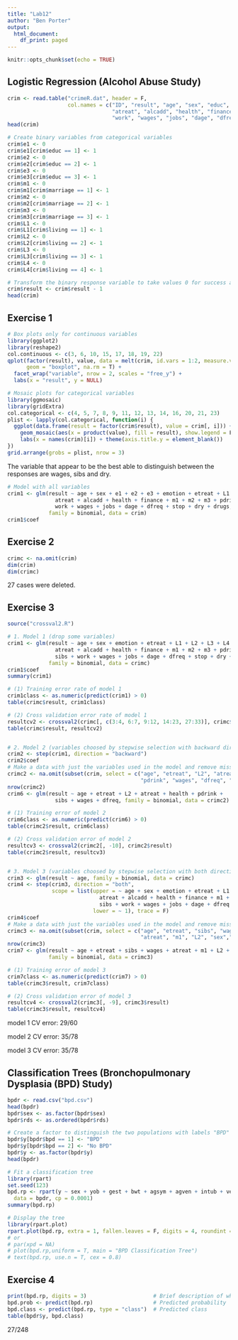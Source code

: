 ```yaml
---
title: "Lab12"
author: "Ben Porter"
output:
  html_document:
    df_print: paged
---
```


```r
knitr::opts_chunk$set(echo = TRUE)
```

## Logistic Regression (Alcohol Abuse Study)
```r
crim <- read.table("crimeR.dat", header = F,
                   col.names = c("ID", "result", "age", "sex", "educ", "emotion", "etreat", "living",
                                 "atreat", "alcadd", "health", "finance", "marriage", "pdrink", "sibs",
                                 "work", "wages", "jobs", "dage", "dfreq", "stop", "dry","drugs"))
head(crim)

# Create binary variables from categorical variables
crim$e1 <- 0
crim$e1[crim$educ == 1] <- 1
crim$e2 <- 0
crim$e2[crim$educ == 2] <- 1
crim$e3 <- 0
crim$e3[crim$educ == 3] <- 1
crim$m1 <- 0
crim$m1[crim$marriage == 1] <- 1
crim$m2 <- 0
crim$m2[crim$marriage == 2] <- 1
crim$m3 <- 0
crim$m3[crim$marriage == 3] <- 1
crim$L1 <- 0
crim$L1[crim$living == 1] <- 1
crim$L2 <- 0
crim$L2[crim$living == 2] <- 1
crim$L3 <- 0
crim$L3[crim$living == 3] <- 1
crim$L4 <- 0
crim$L4[crim$living == 4] <- 1

# Transform the binary response variable to take values 0 for success and 1 for failure
crim$result <- crim$result - 1
head(crim)
```

## Exercise 1
```r
# Box plots only for continuous variables
library(ggplot2)
library(reshape2)
col.continuous <- c(3, 6, 10, 15, 17, 18, 19, 22)
qplot(factor(result), value, data = melt(crim, id.vars = 1:2, measure.vars = col.continuous),
      geom = "boxplot", na.rm = T) +
  facet_wrap("variable", nrow = 2, scales = "free_y") +
  labs(x = "result", y = NULL)

# Mosaic plots for categorical variables
library(ggmosaic)
library(gridExtra)
col.categorical <- c(4, 5, 7, 8, 9, 11, 12, 13, 14, 16, 20, 21, 23)
plist <- lapply(col.categorical, function(i) {
  ggplot(data.frame(result = factor(crim$result), value = crim[, i])) +
    geom_mosaic(aes(x = product(value), fill = result), show.legend = F, na.rm = T) +
    labs(x = names(crim)[i]) + theme(axis.title.y = element_blank())
})
grid.arrange(grobs = plist, nrow = 3)
```

The variable that appear to be the best able to distinguish between the responses are wages, sibs and dry.


```r
# Model with all variables
crim1 <- glm(result ~ age + sex + e1 + e2 + e3 + emotion + etreat + L1 + L2 + L3 + L4 +
               atreat + alcadd + health + finance + m1 + m2 + m3 + pdrink + sibs +
               work + wages + jobs + dage + dfreq + stop + dry + drugs,
             family = binomial, data = crim)
crim1$coef
```

## Exercise 2
```r
crimc <- na.omit(crim)
dim(crim)
dim(crimc)
```

27 cases were deleted.


## Exercise 3
```r
source("crossval2.R")

# 1. Model 1 (drop some variables)
crim1 <- glm(result ~ age + sex + emotion + etreat + L1 + L2 + L3 + L4 +
               atreat + alcadd + health + finance + m1 + m2 + m3 + pdrink +
               sibs + work + wages + jobs + dage + dfreq + stop + dry + drugs,
             family = binomial, data = crimc)
crim1$coef
summary(crim1)

# (1) Training error rate of model 1
crim1class <- as.numeric(predict(crim1) > 0)
table(crimc$result, crim1class)

# (2) Cross validation error rate of model 1
resultcv2 <- crossval2(crimc[, c(3:4, 6:7, 9:12, 14:23, 27:33)], crimc$result)
table(crimc$result, resultcv2)


# 2. Model 2 (variables choosed by stepwise selection with backward direction)
crim2 <- step(crim1, direction = "backward")
crim2$coef
# Make a data with just the variables used in the model and remove missing values
crimc2 <- na.omit(subset(crim, select = c("age", "etreat", "L2", "atreat", "health",
                                          "pdrink", "wages", "dfreq", "sibs", "result")))
nrow(crimc2)
crim6 <- glm(result ~ age + etreat + L2 + atreat + health + pdrink +
               sibs + wages + dfreq, family = binomial, data = crimc2)

# (1) Training error of model 2
crim6class <- as.numeric(predict(crim6) > 0)
table(crimc2$result, crim6class)

# (2) Cross validation error of model 2
resultcv3 <- crossval2(crimc2[, -10], crimc2$result)
table(crimc2$result, resultcv3)


# 3. Model 3 (variables choosed by stepwise selection with both direction)
crim3 <- glm(result ~ age, family = binomial, data = crimc)
crim4 <- step(crim3, direction = "both",
              scope = list(upper = ~ age + sex + emotion + etreat + L1 + L2 + L3 + L4 +
                             atreat + alcadd + health + finance + m1 + m2 + m3 + pdrink +
                             sibs + work + wages + jobs + dage + dfreq + stop + dry + drugs,
                           lower = ~ 1), trace = F)
crim4$coef
# Make a data with just the variables used in the model and remove missing values
crimc3 <- na.omit(subset(crim, select = c("age", "etreat", "sibs", "wages",
                                          "atreat", "m1", "L2", "sex","result")))
nrow(crimc3)
crim7 <- glm(result ~ age + etreat + sibs + wages + atreat + m1 + L2 + sex,
             family = binomial, data = crimc3)

# (1) Training error of model 3
crim7class <- as.numeric(predict(crim7) > 0)
table(crimc3$result, crim7class)

# (2) Cross validation error of model 3
resultcv4 <- crossval2(crimc3[, -9], crimc3$result)
table(crimc3$result, resultcv4)
```

model 1 CV error: 29/60

model 2 CV error: 35/78

model 3 CV error: 35/78


## Classification Trees (Bronchopulmonary Dysplasia (BPD) Study)
```r
bpdr <- read.csv("bpd.csv")
head(bpdr)
bpdr$sex <- as.factor(bpdr$sex)
bpdr$rds <- as.ordered(bpdr$rds)

# Create a factor to distinguish the two populations with labels "BPD" and "No BPD"
bpdr$y[bpdr$bpd == 1] <- "BPD"
bpdr$y[bpdr$bpd == 2] <- "No BPD"
bpdr$y <- as.factor(bpdr$y)
head(bpdr)

# Fit a classification tree
library(rpart)
set.seed(123)
bpd.rp <- rpart(y ~ sex + yob + gest + bwt + agsym + agven + intub + ventl + lowo2 + medo2 + hio2 + rds,
  data = bpdr, cp = 0.0001)
summary(bpd.rp)

# Display the tree
library(rpart.plot)
rpart.plot(bpd.rp, extra = 1, fallen.leaves = F, digits = 4, roundint = F, main = "BPD Classification Tree")
# or
# par(xpd = NA)
# plot(bpd.rp,uniform = T, main = "BPD Classification Tree")
# text(bpd.rp, use.n = T, cex = 0.8)
```

## Exercise 4
```r
print(bpd.rp, digits = 3)                     # Brief description of what happens at each node
bpd.prob <- predict(bpd.rp)                   # Predicted probability
bpd.class <- predict(bpd.rp, type = "class")  # Predicted class
table(bpdr$y, bpd.class)
```

27/248

